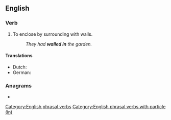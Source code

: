 {{also|Wallin}}
==English==

===Verb===
{{head|en|verb}}

# To enclose by surrounding with walls.
#: ''They had '''walled in''' the garden.''

====Translations====
{{trans-top|enclose by surrounding with walls}}
* Dutch: {{t+|nl|ommuren}}
* German: {{t|de|ummauern}}
{{trans-mid}}
{{trans-bottom}}

===Anagrams===
* {{anagrams|en|inwall|willna}}

[[Category:English phrasal verbs]]
[[Category:English phrasal verbs with particle (in)]]